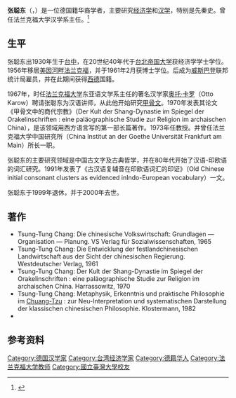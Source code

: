 {{Orphan|time=2020-08-18T11:50:16+00:00}}
'''张聪东'''（{{lang-en|Chang Tsung-Tung}}，{{Bd|1930年||2000年||catIdx=zhang张}}）是一位德国籍华裔学者，主要研究[[经济学|经济学]]和[[汉学|汉学]]，特别是先秦史。曾任法兰克福大学汉学系主任。<ref>{{cite book |author1=李世东 |author2=陈应发 |author3=杨国荣 |title=老子文化与现代文明 |date=2008-10 |publisher=中国社会出版社 |isbn=9787508723082 |page=61}}</ref>

==生平==
张聪东出1930年生于[[台中|台中]]，在20世纪40年代于[[台北帝国大学|台北帝国大学]]获经济学学士学位。1956年移居[[美因河畔法兰克福|美因河畔法兰克福]]，并于1961年2月获博士学位。后成为[[威斯巴登|威斯巴登]]联邦统计局雇员，并在此期间获得[[西德|西德]]国籍。

1967年，时任[[法兰克福大学|法兰克福大学]]东亚语文学系主任的著名汉学家[[奥托·卡罗|奥托·卡罗]]（Otto Karow）聘请张聪东为汉语讲师，从此他开始研究[[甲骨文|甲骨文]]。1970年发表其论文《甲骨文中的商代宗教》（Der Kult der Shang-Dynastie im Spiegel der Orakelinschriften : eine paläographische Studie zur Religion im archaischen China），是该领域用西方语言写的第一部长篇著作。1973年任教授。并曾任法兰克福大学中国研究所（China Institut an der Goethe Universität Frankfurt am Main）所长一职。

张聪东的主要研究领域是中国古文字及古典哲学，并在80年代开始了汉语-印欧语的词汇研究。1991年发表了《古汉语复辅音在印欧语词汇的印证》（Old Chinese initial consonant clusters as evidenced inIndo-European vocabulary）一文。

张聪东于1999年退休，并于2000年去世。

==著作==
* Tsung-Tung Chang: Die chinesische Volkswirtschaft: Grundlagen — Organisation — Planung. VS Verlag für Sozialwissenschaften, 1965
* Tsung-Tung Chang: Die Entwicklung der festlandchinesischen Landwirtschaft aus der Sicht der chinesischen Regierung. Westdeutscher Verlag, 1961
* Tsung-Tung Chang: Der Kult der Shang-Dynastie im Spiegel der Orakelinschriften : eine paläographische Studie zur Religion im archaischen China. Harrassowitz, 1970
* Tsung-Tung Chang: Metaphysik, Erkenntnis und praktische Philosophie im [[庄子_(书)|Chuang-Tzu]] : zur Neu-Interpretation und systematischen Darstellung der klassischen chinesischen Philosophie. Klostermann, 1982
* {{citation|surname1=Tsung-Tung Chang|periodical=Sino-Platonic Papers|title=Indo-European Vocabulary in Old Chinese: A New Thesis on the Emergence of Chinese Language and Civilization in the Late Neolithic Age|issue=7|date=January 1988|language=德语
}}

==参考资料==
{{reflist}}

[[Category:德国汉学家|Category:德国汉学家]]
[[Category:台湾经济学家|Category:台湾经济学家]]
[[Category:德籍华人|Category:德籍华人]]
[[Category:法兰克福大学教师|Category:法兰克福大学教师]]
[[Category:國立臺灣大學校友|Category:國立臺灣大學校友]]